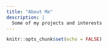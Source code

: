 ```yaml
---
title: "About Me"
description: |
  Some of my projects and interests
---
```


```r
knitr::opts_chunk$set(echo = FALSE)
```

